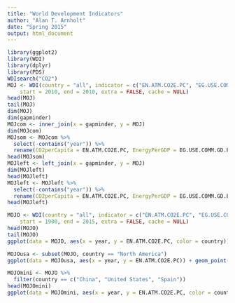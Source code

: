 ```yaml
---
title: "World Development Indicators"
author: "Alan T. Arnholt"
date: "Spring 2015"
output: html_document
---
```


```r
library(ggplot2)
library(WDI)
library(dplyr)
library(PDS)
WDIsearch("CO2")
MOJ <- WDI(country = "all", indicator = c("EN.ATM.CO2E.PC", "EG.USE.COMM.GD.PP.KD"),
    start = 2010, end = 2010, extra = FALSE, cache = NULL)
head(MOJ)
tail(MOJ)
dim(MOJ)
dim(gapminder)
MOJcom <- inner_join(x = gapminder, y = MOJ)
dim(MOJcom)
MOJsom <- MOJcom %>%
  select(-contains("year")) %>%
  rename(CO2perCapita = EN.ATM.CO2E.PC, EnergyPerGDP = EG.USE.COMM.GD.PP.KD)
head(MOJsom)
MOJleft <- left_join(x = gapminder, y = MOJ)
dim(MOJleft)
head(MOJleft)
MOJleft <- MOJleft %>%
  select(-contains("year")) %>%
  rename(CO2perCapita = EN.ATM.CO2E.PC, EnergyPerGDP = EG.USE.COMM.GD.PP.KD)
head(MOJleft)
```

```r
MOJO <- WDI(country = "all", indicator = c("EN.ATM.CO2E.PC", "EG.USE.COMM.GD.PP.KD"),
    start = 1900, end = 2015, extra = FALSE, cache = NULL)
head(MOJO)
tail(MOJO)
ggplot(data = MOJO, aes(x = year, y = EN.ATM.CO2E.PC, color = country)) + geom_point(alpha = 0.8) + theme_bw() + guides(color = FALSE) + labs(y = "CO2 emissions (metric tons per capita)")
```

```r
MOJOusa <- subset(MOJO, country == "North America")
ggplot(data = MOJOusa, aes(x = year, y = EN.ATM.CO2E.PC)) + geom_point(alpha = 0.8) + theme_bw() + guides(color = FALSE) + labs(y = "CO2 emissions (metric tons per capita)")
```

```r
MOJOmini <- MOJO %>%
  filter(country == c("China", "United States", "Spain"))
head(MOJOmini)
ggplot(data = MOJOmini, aes(x = year, y = EN.ATM.CO2E.PC, color = country)) + geom_point(alpha = 0.8) + theme_bw() + labs(y = "CO2 emissions (metric tons per capita)")
```